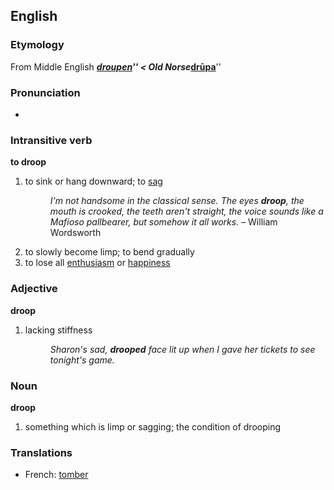 == English ==
=== Etymology ===
From Middle English '''''[[droupen]]''''' < Old Norse '''''[[drūpa]]'''''

=== Pronunciation ===
*{{AHD|/drūp/}}

=== Intransitive verb ===
'''to droop'''
#to sink or hang downward; to [[sag]]
#:''I'm not handsome in the classical sense. The eyes '''droop''', the mouth is crooked, the teeth aren't straight, the voice sounds like a Mafioso pallbearer, but somehow it all works.'' &ndash; William Wordsworth
#to slowly become limp; to bend gradually
#to lose all [[enthusiasm]] or [[happiness]]

=== Adjective ===
'''droop'''
#lacking stiffness
#:''Sharon's sad, '''drooped''' face lit up when I gave her tickets to see tonight's game.''

=== Noun ===
'''droop'''
#something which is limp or sagging; the condition of drooping

=== Translations ===
*French: [[tomber]]